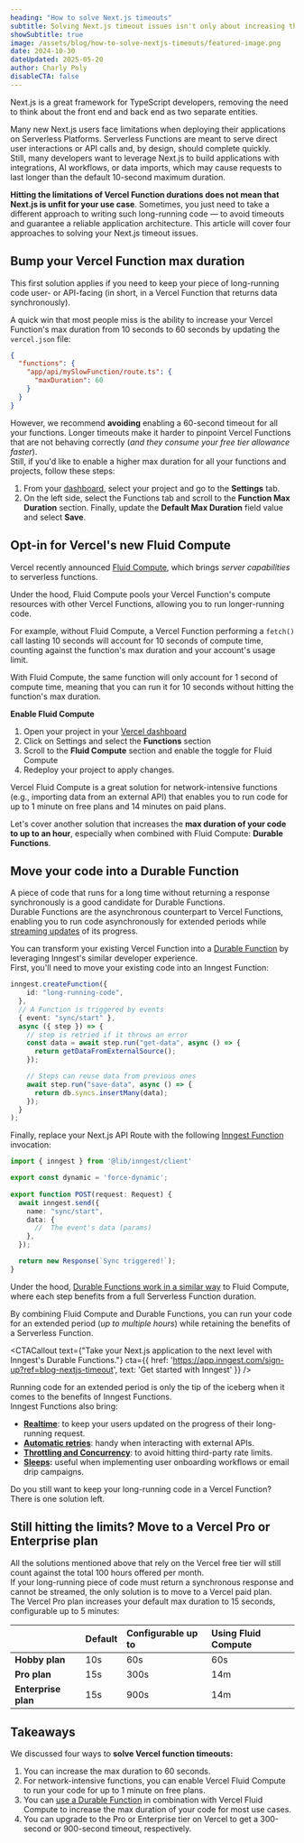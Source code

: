 ```yaml
---
heading: "How to solve Next.js timeouts"
subtitle: Solving Next.js timeout issues isn't only about increasing the timeout but also using the right tools for the job.
showSubtitle: true
image: /assets/blog/how-to-solve-nextjs-timeouts/featured-image.png
date: 2024-10-30
dateUpdated: 2025-05-20
author: Charly Poly
disableCTA: false
---
```


Next.js is a great framework for TypeScript developers, removing the need to think about the front end and back end as two separate entities.  

Many new Next.js users face limitations when deploying their applications on Serverless Platforms. Serverless Functions are meant to serve direct user interactions or API calls and, by design, should complete quickly.  
Still, many developers want to leverage Next.js to build applications with integrations, AI workflows, or data imports, which may cause requests to last longer than the default 10-second maximum duration.

**Hitting the limitations of Vercel Function durations does not mean that Next.js is unfit for your use case**. Sometimes, you just need to take a different approach to writing such long-running code — to avoid timeouts and guarantee a reliable application architecture. This article will cover four approaches to solving your Next.js timeout issues.

## Bump your Vercel Function max duration

This first solution applies if you need to keep your piece of long-running code user- or API-facing (in short, in a Vercel Function that returns data synchronously).

A quick win that most people miss is the ability to increase your Vercel Function's max duration from 10 seconds to 60 seconds by updating the `vercel.json` file:

```json
{
  "functions": {
    "app/api/mySlowFunction/route.ts": {
      "maxDuration": 60
    }
  }
}
```

However, we recommend **avoiding** enabling a 60-second timeout for all your functions. Longer timeouts make it harder to pinpoint Vercel Functions that are not behaving correctly (*and they consume your free tier allowance faster*).  
Still, if you'd like to enable a higher max duration for all your functions and projects, follow these steps:

1. From your [dashboard](https://vercel.com/dashboard), select your project and go to the **Settings** tab.  
2. On the left side, select the Functions tab and scroll to the **Function Max Duration** section. Finally, update the **Default Max Duration** field value and select **Save**.

## Opt-in for Vercel's new Fluid Compute

Vercel recently announced [Fluid Compute](https://vercel.com/fluid), which brings _server capabilities_ to serverless functions.

Under the hood, Fluid Compute pools your Vercel Function's compute resources with other Vercel Functions, allowing you to run longer-running code.

For example, without Fluid Compute, a Vercel Function performing a `fetch()` call lasting 10 seconds will account for 10 seconds of compute time, counting against the function's max duration and your account's usage limit.

With Fluid Compute, the same function will only account for 1 second of compute time, meaning that you can run it for 10 seconds without hitting the function's max duration.

**Enable Fluid Compute**

1. Open your project in your [Vercel dashboard](https://vercel.com/dashboard)
2. Click on Settings and select the **Functions** section
3. Scroll to the **Fluid Compute** section and enable the toggle for Fluid Compute
4. Redeploy your project to apply changes.

Vercel Fluid Compute is a great solution for network-intensive functions (e.g., importing data from an external API) that enables you to run code for up to 1 minute on free plans and 14 minutes on paid plans.

Let's cover another solution that increases the **max duration of your code to up to an hour**, especially when combined with Fluid Compute: **Durable Functions**.

## Move your code into a Durable Function

A piece of code that runs for a long time without returning a response synchronously is a good candidate for Durable Functions.  
Durable Functions are the asynchronous counterpart to Vercel Functions, enabling you to run code asynchronously for extended periods while [streaming updates](/docs/features/realtime) of its progress.

You can transform your existing Vercel Function into a [Durable Function](/blog/nextjs-serverless-vs-durable-functions) by leveraging Inngest's similar developer experience.  
First, you'll need to move your existing code into an Inngest Function:

```typescript
inngest.createFunction({
    id: "long-running-code",
  },
  // A Function is triggered by events
  { event: "sync/start" },
  async ({ step }) => {
    // step is retried if it throws an error
    const data = await step.run("get-data", async () => {
      return getDataFromExternalSource();
    });

    // Steps can reuse data from previous ones
    await step.run("save-data", async () => {
      return db.syncs.insertMany(data);
    });
  }
);
```

Finally, replace your Next.js API Route with the following [Inngest Function](/docs/features/inngest-functions) invocation:

```typescript
import { inngest } from '@lib/inngest/client' 

export const dynamic = 'force-dynamic';
 
export function POST(request: Request) {
  await inngest.send({
    name: "sync/start",
    data: {
      //  The event's data (params)
    },
  });

  return new Response(`Sync triggered!`);
}
```

Under the hood, [Durable Functions work in a similar way](/blog/durable-functions-a-visual-javascript-primer) to Fluid Compute, where each step benefits from a full Serverless Function duration.

By combining Fluid Compute and Durable Functions, you can run your code for an extended period (_up to multiple hours_) while retaining the benefits of a Serverless Function.

<CTACallout text={"Take your Next.js application to the next level with Inngest's Durable Functions."} cta={{ href: 'https://app.inngest.com/sign-up?ref=blog-nextjs-timeout', text: 'Get started with Inngest' }} />

Running code for an extended period is only the tip of the iceberg when it comes to the benefits of Inngest Functions.  
Inngest Functions also bring:

- **[Realtime](/docs/features/realtime)**: to keep your users updated on the progress of their long-running request.  
- **[Automatic retries](/docs/features/inngest-functions/error-retries/retries)**: handy when interacting with external APIs.  
- **[Throttling and Concurrency](/docs/guides/flow-control)**: to avoid hitting third-party rate limits.  
- **[Sleeps](/docs/features/inngest-functions/steps-workflows/sleeps):** useful when implementing user onboarding workflows or email drip campaigns.

Do you still want to keep your long-running code in a Vercel Function? There is one solution left.

## Still hitting the limits? Move to a Vercel Pro or Enterprise plan

All the solutions mentioned above that rely on the Vercel free tier will still count against the total 100 hours offered per month.  
If your long-running piece of code must return a synchronous response and cannot be streamed, the only solution is to move to a Vercel paid plan.  
The Vercel Pro plan increases your default max duration to 15 seconds, configurable up to 5 minutes:

|  | Default | Configurable up to | Using Fluid Compute |
| :---- | :---- | :---- | :---- |
| **Hobby plan** | 10s | 60s | 60s |
| **Pro plan** | 15s | 300s | 14m |
| **Enterprise plan** | 15s | 900s | 14m |

## Takeaways

We discussed four ways to **solve Vercel function timeouts:**

1. You can increase the max duration to 60 seconds.  
2. For network-intensive functions, you can enable Vercel Fluid Compute to run your code for up to 1 minute on free plans.
3. You can [use a Durable Function](https://app.inngest.com/sign-up?ref=blog-nextjs-timeout) in combination with Vercel Fluid Compute to increase the max duration of your code for most use cases.
4. You can upgrade to the Pro or Enterprise tier on Vercel to get a 300-second or 900-second timeout, respectively.

